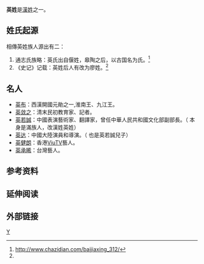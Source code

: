 {{refimprove|time=2016-07-16T01:17:24+00:00}}
{{汉字姓氏
|姓氏=英
|拼音=
|繁體=英
|簡體=英
|中国大陆=
|台湾=
|香港=
|澳门=
|新加坡=
|马来西亚=
|越南=
|韩国=
|反切=
|同音字=
|堂号=
|郡望=
}}
'''英姓'''是[[漢姓|漢姓]]之一。

== 姓氏起源 ==
相傳英姓族人源出有二：
# 通志氏族略：英氏出自偃姓，皋陶之后，以古国名为氏。<ref name="chazidian">http://www.chazidian.com/baijiaxing_312/</ref>
# 《史记》记载：英姓后人有改为廖姓。<ref name="chazidian" />

== 名人 ==
* [[英布|英布]]：西漢開國元勛之一,淮南王、九江王。
* [[英敛之|英敛之]]：清末民初教育家、記者。
* [[英若誠|英若誠]]：中國表演藝術家、翻譯家，曾任中華人民共和國文化部副部長。（ 本身是滿族人，改漢姓英姓）
* [[英达|英达]]：中國大陸演員和導演。（ 也是英若誠兒子）
* [[英健朗|英健朗]]：香港[[ViuTV|ViuTV]]藝人。
* [[英承晞|英承晞]]：台灣藝人。

== 参考资料 ==
{{reflist}}

== 延伸阅读 ==
{{Wikisource further reading}}

== 外部链接 ==
[[Category:漢姓|Y]]